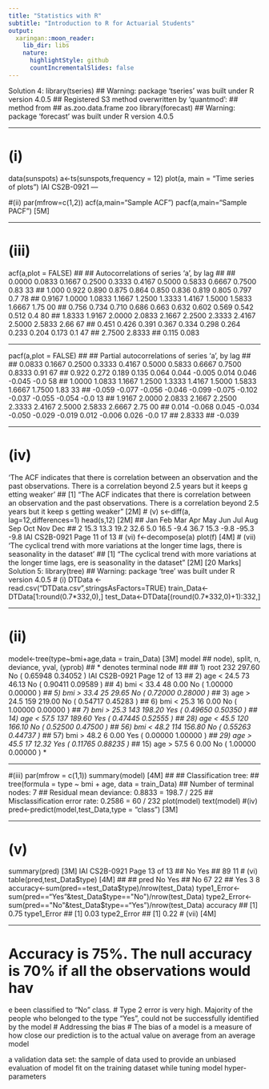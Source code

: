 ```yaml
---
title: "Statistics with R"
subtitle: "Introduction to R for Actuarial Students"
output:
  xaringan::moon_reader:
    lib_dir: libs
    nature:
      highlightStyle: github
      countIncrementalSlides: false
---
```



Solution 4:
library(tseries)
## Warning: package 'tseries' was built under R version 4.0.5
## Registered S3 method overwritten by 'quantmod':
## method from
## as.zoo.data.frame zoo
library(forecast)
## Warning: package 'forecast' was built under R version 4.0.5

---

# (i)
data(sunspots)
a<-ts(sunspots,frequency = 12)
plot(a, main = "Time series of plots")
IAI CS2B-0921
---

#(ii)
par(mfrow=c(1,2))
acf(a,main="Sample ACF")
pacf(a,main="Sample PACF")
[5M]

---

# (iii)
acf(a,plot = FALSE)
## 
## Autocorrelations of series 'a', by lag
## 
## 0.0000 0.0833 0.1667 0.2500 0.3333 0.4167 0.5000 0.5833 0.6667 0.7500 0.83
33 
## 1.000 0.922 0.890 0.875 0.864 0.850 0.836 0.819 0.805 0.797 0.7
78 
## 0.9167 1.0000 1.0833 1.1667 1.2500 1.3333 1.4167 1.5000 1.5833 1.6667 1.75
00 
## 0.756 0.734 0.710 0.686 0.663 0.632 0.602 0.569 0.542 0.512 0.4
80 
## 1.8333 1.9167 2.0000 2.0833 2.1667 2.2500 2.3333 2.4167 2.5000 2.5833 2.66
67 
## 0.451 0.426 0.391 0.367 0.334 0.298 0.264 0.233 0.204 0.173 0.1
47 
## 2.7500 2.8333 
## 0.115 0.083

---

pacf(a,plot = FALSE)
## 
## Partial autocorrelations of series 'a', by lag
## 
## 0.0833 0.1667 0.2500 0.3333 0.4167 0.5000 0.5833 0.6667 0.7500 0.8333 0.91
67 
## 0.922 0.272 0.189 0.135 0.064 0.044 -0.005 0.014 0.046 -0.045 -0.0
58 
## 1.0000 1.0833 1.1667 1.2500 1.3333 1.4167 1.5000 1.5833 1.6667 1.7500 1.83
33 
## -0.059 -0.077 -0.056 -0.046 -0.099 -0.075 -0.102 -0.037 -0.055 -0.054 -0.0
13 
## 1.9167 2.0000 2.0833 2.1667 2.2500 2.3333 2.4167 2.5000 2.5833 2.6667 2.75
00 
## 0.014 -0.068 0.045 -0.034 -0.050 -0.029 -0.019 0.012 -0.006 0.026 -0.0
17 
## 2.8333 
## -0.039 

---

# (iv)
'The ACF indicates that there is correlation between an observation and
the past observations. There is a correlation beyond 2.5 years but it keeps g
etting weaker'
## [1] "The ACF indicates that there is correlation between an observation and the past observations. There is a correlation beyond 2.5 years but it keep
s getting weaker" [2M]
# (v)
s<-diff(a, lag=12,differences=1)
head(s,12) [2M]
## Jan Feb Mar Apr May Jun Jul Aug Sep Oct Nov Dec
## 2 15.3 13.3 19.2 32.6 5.0 16.5 -9.4 36.7 15.3 -9.8 -95.3 -9.8
IAI CS2B-0921
Page 11 of 13
# (vi)
f<-decompose(a)
plot(f)
[4M]
# (vii)
'The cyclical trend with more variations at the longer time lags, 
there is seasonality in the dataset'
## [1] "The cyclical trend with more variations at the longer time lags, \nth
ere is seasonality in the dataset" [2M]
 [20 Marks]
Solution 5:
library(tree)
## Warning: package 'tree' was built under R version 4.0.5
# (i)
DTData <- read.csv("DTData.csv",stringsAsFactors=TRUE)
train_Data<-DTData[1:round(0.7*332,0),]
test_Data<-DTData[(round(0.7*332,0)+1):332,]

---

# (ii)
model<-tree(type~bmi+age,data = train_Data) [3M]
model
## node), split, n, deviance, yval, (yprob)
## * denotes terminal node
## 
## 1) root 232 297.60 No ( 0.65948 0.34052 ) 
IAI CS2B-0921
Page 12 of 13
## 2) age < 24.5 73 46.13 No ( 0.90411 0.09589 ) 
## 4) bmi < 33.4 48 0.00 No ( 1.00000 0.00000 ) *
## 5) bmi > 33.4 25 29.65 No ( 0.72000 0.28000 ) *
## 3) age > 24.5 159 219.00 No ( 0.54717 0.45283 ) 
## 6) bmi < 25.3 16 0.00 No ( 1.00000 0.00000 ) *
## 7) bmi > 25.3 143 198.20 Yes ( 0.49650 0.50350 ) 
## 14) age < 57.5 137 189.60 Yes ( 0.47445 0.52555 ) 
## 28) age < 45.5 120 166.10 No ( 0.52500 0.47500 ) 
## 56) bmi < 48.2 114 156.80 No ( 0.55263 0.44737 ) *
## 57) bmi > 48.2 6 0.00 Yes ( 0.00000 1.00000 ) *
## 29) age > 45.5 17 12.32 Yes ( 0.11765 0.88235 ) *
## 15) age > 57.5 6 0.00 No ( 1.00000 0.00000 ) *

---

#(iii)
par(mfrow = c(1,1))
summary(model) [4M]
## 
## Classification tree:
## tree(formula = type ~ bmi + age, data = train_Data)
## Number of terminal nodes: 7 
## Residual mean deviance: 0.8833 = 198.7 / 225 
## Misclassification error rate: 0.2586 = 60 / 232
plot(model)
text(model)
#(iv)
pred<-predict(model,test_Data,type = "class") [3M]

---

# (v)
summary(pred) [3M]
IAI CS2B-0921
Page 13 of 13
## No Yes 
## 89 11
# (vi)
table(pred,test_Data$type) [4M]
## 
## pred No Yes
## No 67 22
## Yes 3 8
accuracy<-sum(pred==test_Data$type)/nrow(test_Data)
type1_Error<-sum(pred=="Yes"&test_Data$type=="No")/nrow(test_Data)
type2_Error<-sum(pred=="No"&test_Data$type=="Yes")/nrow(test_Data)
accuracy
## [1] 0.75
type1_Error
## [1] 0.03
type2_Error
## [1] 0.22
# (vii) [4M]

---

# Accuracy is 75%. The null accuracy is 70% if all the observations would hav
e been classified to "No" class.
# Type 2 error is very high. Majority of the people who belonged to the type 
"Yes", could not be successfully identified by the model
# Addressing the bias
# The bias of a model is a measure of how close our prediction is to the actual value on average from an average model

a validation data set: the sample of data used to provide an unbiased 
evaluation of model fit on the training dataset while tuning model hyper-parameters